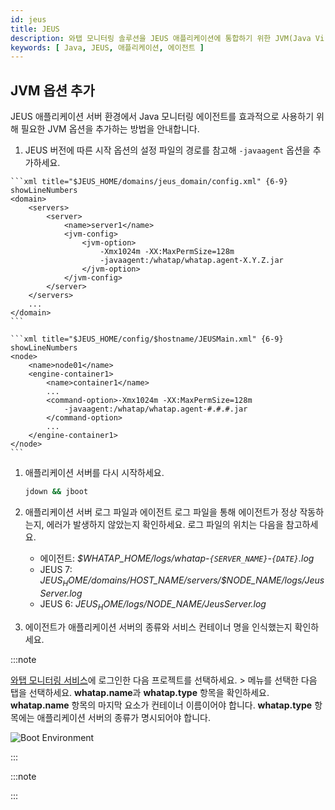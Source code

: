 ```yaml
---
id: jeus
title: JEUS
description: 와탭 모니터링 솔루션을 JEUS 애플리케이션에 통합하기 위한 JVM(Java Virtual Machine) 옵션 추가 방법에 대한 상세한 안내를 제공합니다. 사용자는 본 문서를 통해 자바(Java) 에이전트 설치 후 JEUS 애플리케이션의 성능 및 가용성 모니터링을 위해 필요한 JVM 설정을 적용하는 방법을 단계별로 확인할 수 있습니다. 에이전트 설치 과정 중 필수 JVM 옵션의 구성과 JEUS와의 원활한 통합을 위한 최적의 설정 방법, 힙스토그램 조회 방법을 포함하고 있습니다.
keywords: [ Java, JEUS, 애플리케이션, 에이전트 ]
---
```


## JVM 옵션 추가

JEUS 애플리케이션 서버 환경에서 Java 모니터링 에이전트를 효과적으로 사용하기 위해 필요한 JVM 옵션을 추가하는 방법을 안내합니다.

1. JEUS 버전에 따른 시작 옵션의 설정 파일의 경로를 참고해 ```-javaagent``` 옵션을 추가하세요.
    
<Tabs>
<TabItem value='jeus7' label='JEUS 7' default>

    ```xml title="$JEUS_HOME/domains/jeus_domain/config.xml" {6-9} showLineNumbers
    <domain>
        <servers>
            <server>
                <name>server1</name>
                <jvm-config>
                    <jvm-option>
                        -Xmx1024m -XX:MaxPermSize=128m
                        -javaagent:/whatap/whatap.agent-X.Y.Z.jar
                    </jvm-option>
                </jvm-config>
            </server>
        </servers>
        ...
    </domain>
    ```

</TabItem>
<TabItem value='jeus6' label='JEUS 6'>

    ```xml title="$JEUS_HOME/config/$hostname/JEUSMain.xml" {6-9} showLineNumbers
    <node>
        <name>node01</name>
        <engine-container1>
            <name>container1</name>
            ...
            <command-option>-Xmx1024m -XX:MaxPermSize=128m
                -javaagent:/whatap/whatap.agent-#.#.#.jar
            </command-option>
            ...
        </engine-container1>
    </node>
    ```

</TabItem>
</Tabs>

1. 애플리케이션 서버를 다시 시작하세요.

    ```bash
    jdown && jboot
    ```

1. 애플리케이션 서버 로그 파일과 에이전트 로그 파일을 통해 에이전트가 정상 작동하는지, 에러가 발생하지 않았는지 확인하세요. 로그 파일의 위치는 다음을 참고하세요.
    
    * 에이전트: *$WHATAP_HOME/logs/whatap-`{SERVER_NAME}`-`{DATE}`.log*
    * JEUS 7: *$JEUS_HOME/domains/$HOST_NAME/servers/$NODE_NAME/logs/JeusServer.log*
    * JEUS 6: *$JEUS_HOME/logs/$NODE_NAME/JeusServer.log*

1. 에이전트가 애플리케이션 서버의 종류와 서비스 컨테이너 명을 인식했는지 확인하세요.
    
:::note

[와탭 모니터링 서비스](https://service.whatap.io/)에 로그인한 다음 프로젝트를 선택하세요. <Cmdname sid="TTL00901" className="uitext" /> > <Cmdname sid="instance_performance_analysis" className="uitext" /> 메뉴를 선택한 다음 <Cmdname sid="runtime_boot_env" className="uitext" /> 탭을 선택하세요. **whatap.name**과 **whatap.type** 항목을 확인하세요. **whatap.name** 항목의 마지막 요소가 컨테이너 이름이어야 합니다. **whatap.type** 항목에는 애플리케이션 서버의 종류가 명시되어야 합니다.

![Boot Environment](https://img.whatap.io/media/agent_java/install/380.png)

:::

:::note


<Java17 /> 

:::


<Setheapmemory /> 


<Nextstep />